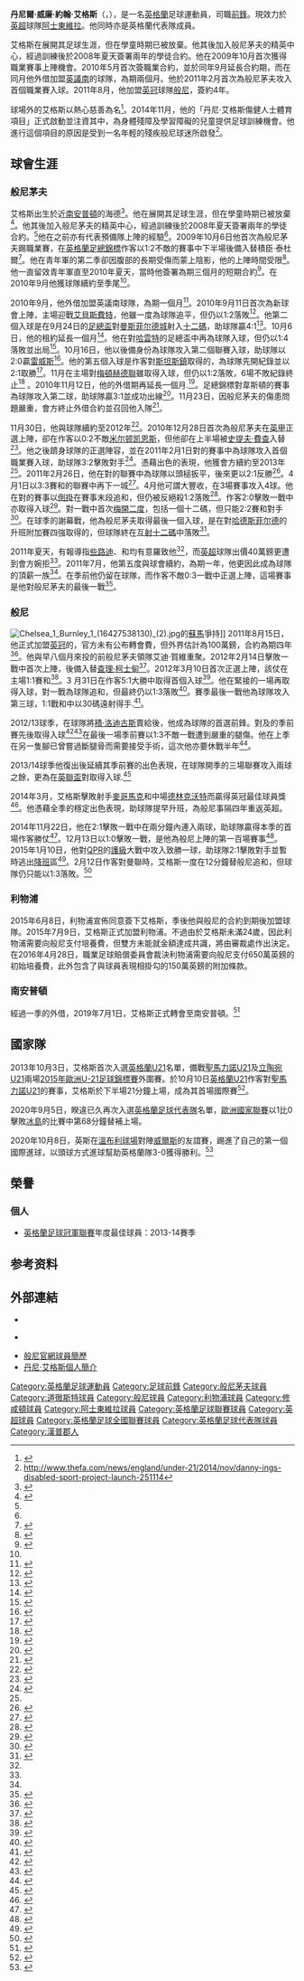 {{noteTA|G1=FAcup|G2=football|G3=英超|G4=UK Places|G5=地名|G6=liverpoolfc
|T=zh-hans:丹尼·英斯; zh-hk:丹尼·艾格斯; zh-tw:丹尼·英斯;
|1=zh-hans:丹尼·英斯; zh-hk:丹尼·艾格斯; zh-tw:丹尼·英斯;
|2=zh-hans:英斯; zh-hk:艾格斯; zh-tw:英斯;
|3=zh-hans:多尔切斯特; zh-hk:道徹斯特;
|4=zh-hans:德林克沃特; zh-hk:真禾特; zh-tw:德林沃特;
}}
{{Infobox football biography
| name                = 丹尼·艾格斯<br />''Danny Ings''
| image               = Danny Ings Liverpool.jpg
| image_size          = 200
| caption             = 2015年效力於[[利物浦足球俱乐部|利物浦]]的艾格斯
| fullname            = Daniel William John Ings<ref>{{Hugman|23516|accessdate=25 May 2015}}</ref>
| birth_date          = {{birth date and age|1992|7|23|df=y}}<ref name="Burnley FC Player Profiles: Danny Ings">{{cite web
 |title       = Burnley FC player profiles: Danny Ings
 |url         = http://www.burnleyfootballclub.com/team/player-profile/danny-ings/10
 |publisher   = Burnley F.C
 |accessdate  = 25 May 2015
 |deadurl     = yes
 |archiveurl  = https://web.archive.org/web/20150525131020/http://www.burnleyfootballclub.com/team/player-profile/danny-ings/10
 |archivedate = 2015年5月25日
}}</ref>
| birth_place         = {{flagicon|ENG}} [[英格蘭|英格蘭]][[温彻斯特|温彻斯特]]
| height              = {{height|ft=5|in=10}}<ref name="Burnley FC Player Profiles: Danny Ings"/>
| position            = [[前鋒|前鋒]]
| currentclub         = [[阿士東維拉足球會|阿士東維拉]]
| clubnumber          = 20
| youthyears1         = 2006−2010
| youthclubs1         = [[伯恩茅斯足球俱乐部|般尼茅夫]]
| years1              = 2009−2011
| clubs1              = [[伯恩茅斯足球俱乐部|般尼茅夫]]
| caps1               = 27
| goals1              = 7
| years2              = 2010
| clubs2              = → [[多爾切斯特足球會|道徹斯特]] (租借)
| caps2               = 9
| goals2              = 4
| years3              = 2011−2015
| clubs3              = [[伯恩利足球俱乐部|般尼]]
| caps3               = 122
| goals3              = 38
| years4              = 2015–2019
| clubs4              = [[利物浦足球俱乐部|利物浦]]
| caps4               = 14
| goals4              = 3
| years5              = 2018–2019
| clubs5              = → [[南安普顿足球俱乐部|南安普顿]] (租借)
| caps5               = 24
| goals5              = 7
| years6              = 2019–2021
| clubs6              = [[南安普顿足球俱乐部|南安普顿]]
| caps6               = 67
| goals6              = 34
| years7              = 2021–
| clubs7              = [[阿士東維拉足球會|阿士東維拉]]
| caps7               = 2
| goals7              = 2
| totalcaps           = 
| totalgoals          =
| nationalyears1      = 2013−2015
| nationalteam1       = [[英格蘭21歲以下足球代表隊|英格蘭U21]]
| nationalcaps1       = 13
| nationalgoals1      = 4
| nationalyears6      = 2015−
| nationalteam6       = [[英格蘭足球代表隊|英格蘭]]
| nationalcaps6       = 3
| nationalgoals6      = 1
| medaltemplates      = 
| club-update         = 2021年8月21日 
| nationalteam-update = 2020年10月8日
}}
{{中文譯名
| english    ='''Ings'''
| putonghua = 英斯
| taiwan = 英斯
| cantonese  = 艾格斯<br />京斯<br />恩斯
|}}

'''丹尼爾·威廉·約翰·艾格斯'''（{{lang-en|'''Daniel William John Ings'''}}，{{bd|1992年|7月23日|catidx=Ings, Danny}}），是一名[[英格蘭|英格蘭]]足球運動員，司職[[前鋒|前鋒]]。現效力於[[英超|英超]]球隊[[阿士東維拉足球會|阿士東維拉]]。他同時亦是英格蘭代表隊成員。

艾格斯在{{Fc|修咸頓}}展開其足球生涯，但在學童時期已被放棄。他其後加入般尼茅夫的精英中心，經過訓練後於2008年夏天簽署兩年的學徒合約。他在2009年10月首次獲得職業賽事上陣機會。2010年5月首次簽職業合約，並於同年9月延長合約期，而在同月他外借加盟[[英格蘭足球議會南部聯賽|英議南]]的球隊{{FC|多爾切斯特}}，為期兩個月。他於2011年2月首次為般尼茅夫攻入首個職業賽入球。2011年8月，他加盟[[英冠|英冠]]球隊[[般尼|般尼]]，簽約4年。

球場外的艾格斯以熱心慈善為名<ref>{{Cite web |url=http://www.lancashiretelegraph.co.uk/news/11252635.Burnley_striker_Danny_shows_his_car_Ing_side/ |title=存档副本 |accessdate=2015-04-18 |archive-date=2018-06-26 |archive-url=https://web.archive.org/web/20180626164400/http://www.lancashiretelegraph.co.uk/news/11252635.Burnley_striker_Danny_shows_his_car_Ing_side/ |dead-url=no }}</ref>。2014年11月，他的「丹尼·艾格斯傷健人士體育項目」正式啟動並注資其中，為身體殘障及學習障礙的兒童提供足球訓練機會。他進行這個項目的原因是受到一名年輕的殘疾般尼球迷所啟發<ref>http://www.thefa.com/news/england/under-21/2014/nov/danny-ings-disabled-sport-project-launch-251114</ref>。

==球會生涯==
===般尼茅夫===
艾格斯出生於近[[南安普頓|南安普頓]]的海德<ref name="New intake for coach Joe">{{cite news | url = http://www.bournemouthecho.co.uk/sport/2268488.new_intake_for_coach_joe/ | publisher = ''Daily Echo'' | first = Ian | last = Wadley | title = New intake for coach Joe | date = 14 May 2008 | accessdate = 16 October 2009 | archive-date = 2018-09-20 | archive-url = https://web.archive.org/web/20180920084406/https://www.bournemouthecho.co.uk/sport/2268488.New_intake_for_coach_Joe/ | dead-url = no }}</ref>。他在{{FC|修咸頓}}展開其足球生涯，但在學童時期已被放棄<ref name="Cherries: Boss Lee offers Ings brand new contract">{{cite news | url = http://www.bournemouthecho.co.uk/sport/9141445.Cherries__Boss_Lee_offers_Ings_brand_new_contract/ | publisher = ''Daily Echo'' | first = Neil | last = Perrett | title = Cherries: Boss Lee offers Ings brand new contract | date = 15 July 2011 | accessdate = 14 September 2012 | archive-date = 2018-07-13 | archive-url = https://web.archive.org/web/20180713014138/http://www.bournemouthecho.co.uk/sport/9141445.Cherries__Boss_Lee_offers_Ings_brand_new_contract/ | dead-url = no }}</ref>。他其後加入般尼茅夫的精英中心，經過訓練後於2008年夏天簽署兩年的學徒合約。<ref name="New intake for coach Joe"/>他在之前亦有代表預備隊上陣的經驗<ref name="New intake for coach Joe"/>。2009年10月6日他首次為般尼茅夫踢職業賽，在[[英格蘭足總錦標|英格蘭足總錦標]]作客以1:2不敵{{FC|諾咸頓}}的賽事中下半場後備入替積臣·泰杜爾<ref name="Northampton 2 - 1 Bournemouth">{{cite news | url = http://news.bbc.co.uk/sport1/hi/football/8284875.stm | publisher = BBC Sport | title = Northampton 2 – 1 Bournemouth | date = 6 October 2009 | accessdate = 16 October 2009 | archive-date = 2022-02-11 | archive-url = https://web.archive.org/web/20220211102003/http://news.bbc.co.uk/sport1/hi/football/8284875.stm }}</ref>。他在青年軍的第二季卻因腹部的長期受傷而蒙上陰影，他的上陣時間受限<ref name="Cherries: Hot-shot Ings can only get better">{{cite news | url = http://www.bournemouthecho.co.uk/sport/8828804.Cherries__Hot_shot_Ings_can_only_get_better/ | publisher = ''Daily Echo'' | first = Ian | last = Wadley | title = Cherries: Hot-shot Ings can only get better | date = 3 February 2011 | accessdate = 14 September 2012 | archive-date = 2018-09-01 | archive-url = https://web.archive.org/web/20180901215758/http://www.bournemouthecho.co.uk/sport/8828804.Cherries__Hot_shot_Ings_can_only_get_better/ | dead-url = no }}</ref>。他一直留效青年軍直至2010年夏天，當時他簽署為期三個月的短期合約<ref>{{cite news | url = http://www.bournemouthecho.co.uk/sport/8711429.Cherries__Howe_has_high_hopes_for_star_Ings/?action=complain&cid=8964719 | publisher = ''Daily Echo'' | first = Ian | last = Wadley | title = Cherries: Howe has high hopes for star Ings | date = 1 December 2010 | accessdate = 14 September 2012 | archive-date = 2018-08-10 | archive-url = https://web.archive.org/web/20180810144143/http://www.bournemouthecho.co.uk/sport/8711429.Cherries__Howe_has_high_hopes_for_star_Ings/?action=complain&cid=8964719 | dead-url = no }}</ref>。在2010年9月他獲球隊續約至季尾<ref name="Cherries: Boss Lee offers Ings brand new contract"/>。

2010年9月，他外借加盟英議南球隊{{FC|多爾切斯特}}，為期一個月<ref name="Ings and out for Magpies">{{cite news | url = http://www.dorchestertownfc.co.uk/news/2010/september/11-1.shtml | publisher = ''Dorchester Town'' | first = Adan | last = Summers | title = Ings and out for Magpies | date = 11 September 2010 | accessdate = 14 September 2012 | deadurl = yes | archiveurl = https://archive.is/20130420101900/http://www.dorchestertownfc.co.uk/news/2010/september/11-1.shtml | archivedate = 2013年4月20日 }}</ref>。2010年9月11日首次為新球會上陣，主場迎戰[[艾贝斯费特联足球俱乐部|艾貝斯費特]]，他雖一度為球隊追平，但仍以1:2落敗<ref name="Ebbing away">{{cite news | url = http://www.dorchestertownfc.co.uk/season/201011/reports/ebbsfleet-h-bsbs.shtml | publisher = ''Dorchester Town'' | first = Ky | last = Capel | title = Ebbing away | date = 11 September 2010 | accessdate = 14 September 2012 | deadurl = yes | archiveurl = https://archive.is/20130420043611/http://www.dorchestertownfc.co.uk/season/201011/reports/ebbsfleet-h-bsbs.shtml | archivedate = 2013年4月20日 }}</ref>。他第二個入球是在9月24日的[[英格蘭足總盃|足總盃]]對[[曼斯菲尔德城足球俱乐部|曼斯菲尔德城]]射入[[十二碼|十二碼]]，助球隊贏4:1<ref name="Mangoes crushed by Magpies">{{cite news | url = http://www.dorchestertownfc.co.uk/season/201011/reports/mangotsfield-a-fac.shtml | publisher = ''Dorchester Town'' | title = Mangoes crushed by Magpies | date = 25 September 2010 | accessdate = 14 September 2012 | deadurl = yes | archiveurl = https://archive.is/20130420094120/http://www.dorchestertownfc.co.uk/season/201011/reports/mangotsfield-a-fac.shtml | archivedate = 2013年4月20日 }}</ref>。10月6日，他的租約延長一個月<ref name="Loanee Danny extends Magpies stay">{{cite news | url = http://www.dorchestertownfc.co.uk/news/2010/october/06-1.shtml | publisher = ''Dorchester Town'' | first = Ky | last = Capel | title = Loanee Danny extends Magpies stay | date = 6 October 2010 | accessdate = 14 September 2012 | deadurl = yes | archiveurl = https://archive.is/20130420024801/http://www.dorchestertownfc.co.uk/news/2010/october/06-1.shtml | archivedate = 2013年4月20日 }}</ref>。他在對[[哈雲特|哈雲特]]的足總盃中再為球隊入球，但仍以1:4落敗並出局<ref name="Magpies' cup dream is over">{{cite news | url = http://www.dorchestertownfc.co.uk/season/201011/reports/havant-a-fac.shtml | publisher = ''Dorchester Town'' | first = Ky | last = Capel | title = Magpies' cup dream is over | date = 9 October 2010 | accessdate = 14 September 2012 | deadurl = yes | archiveurl = https://archive.is/20130420075356/http://www.dorchestertownfc.co.uk/season/201011/reports/havant-a-fac.shtml | archivedate = 2013年4月20日 }}</ref>。10月16日，他以後備身份為球隊攻入第二個聯賽入球，助球隊以2:0贏[[雷威斯足球會|雷威斯]]<ref name="Loan duo strike for Magpies">{{cite news | url = http://www.dorchestertownfc.co.uk/season/201011/reports/lewes-a-bsbs.shtml | publisher = ''Dorchester Town'' | first = Ky | last = Capel | title = Loan duo strike for Magpies | date = 16 October 2010 | accessdate = 14 September 2012 | deadurl = yes | archiveurl = https://archive.is/20130420032857/http://www.dorchestertownfc.co.uk/season/201011/reports/lewes-a-bsbs.shtml | archivedate = 2013年4月20日 }}</ref>。他的第五個入球是作客對[[斯坦斯鎮足球會|斯坦斯鎮]]取得的，為球隊先開紀錄並以2:1取勝<ref name="Moss earns treble for Magpies">{{cite news | url = http://www.dorchestertownfc.co.uk/season/201011/reports/staines-a-bsbs.shtml | publisher = ''Dorchester Town'' | first = Ky | last = Capel | title = Moss earns treble for Magpies | date = 30 October 2010 | accessdate = 14 September 2012 | deadurl = yes | archiveurl = https://archive.is/20130420005635/http://www.dorchestertownfc.co.uk/season/201011/reports/staines-a-bsbs.shtml | archivedate = 2013年4月20日 }}</ref>。11月在主場對[[梅頓赫德聯足球會|梅頓赫德聯]]雖取得入球，但仍以1:2落敗，6場不敗紀錄終止<ref name="Magpies' run ended">{{cite news | url = http://www.dorchestertownfc.co.uk/season/201011/reports/maidenhead-h-bsbs.shtml | publisher = ''Dorchester Town'' | first = Ky | last = Capel | title = Magpies' run ended | date = 9 November 2010 | accessdate = 14 September 2012 | deadurl = yes | archiveurl = https://archive.is/20130420004016/http://www.dorchestertownfc.co.uk/season/201011/reports/maidenhead-h-bsbs.shtml | archivedate = 2013年4月20日 }}</ref> 。2010年11月12日，他的外借期再延長一個月.<ref name="Danny boy delight for Magpies">{{cite news | url = http://www.dorchestertownfc.co.uk/news/2010/november/12-1.shtml | publisher = ''Dorchester Town'' | first = Ky | last = Capel | title = Danny boy delight for Magpies | date = 12 November 2010 | accessdate = 14 September 2012 | deadurl = yes | archiveurl = https://archive.is/20130420002514/http://www.dorchestertownfc.co.uk/news/2010/november/12-1.shtml | archivedate = 2013年4月20日 }}</ref>。足總錦標對韋斯頓的賽事為球隊攻入第二球，助球隊贏3:1並成功出線<ref name="Away-day joy earns £4,000 for Magpies">{{cite news | url = http://www.dorchestertownfc.co.uk/season/201011/reports/weston-a-fat.shtml | publisher = ''Dorchester Town'' | first = Ky | last = Capel | title = Away-day joy earns £4,000 for Magpies | date = 20 November 2010 | accessdate = 14 September 2012 | deadurl = yes | archiveurl = https://archive.is/20130422042120/http://www.dorchestertownfc.co.uk/season/201011/reports/weston-a-fat.shtml | archivedate = 2013年4月22日 }}</ref>。11月23日，因般尼茅夫的傷患問題嚴重，會方終止外借合約並召回他入隊<ref name="Danny departs Magpies">{{cite news | url = http://www.dorchestertownfc.co.uk/news/2010/november/23-1.shtml | publisher = ''Dorchester Town'' | first = Ky | last = Capel | title = Danny departs Magpies | date = 23 November 2010 | accessdate = 14 September 2012 | deadurl = yes | archiveurl = https://archive.is/20130420090601/http://www.dorchestertownfc.co.uk/news/2010/november/23-1.shtml | archivedate = 2013年4月20日 }}</ref>。

11月30日，他與球隊續約至2012年<ref name="Cherries: Ings signs contract extension">{{cite news | url = http://www.bournemouthecho.co.uk/sport/8711361.Cherries__Ings_signs_contract_extension/ | publisher = ''Daily Echo'' | first = Neil | last = Perrett | title = Cherries: Ings signs contract extension | date = 30 November 2010 | accessdate = 14 September 2012 | archive-date = 2018-08-10 | archive-url = https://web.archive.org/web/20180810144034/http://www.bournemouthecho.co.uk/sport/8711361.Cherries__Ings_signs_contract_extension/ | dead-url = no }}</ref>。2010年12月28日首次為般尼茅夫在[[英甲|英甲]]正選上陣，卻在作客以0:2不敵[[米尔顿凯恩斯足球俱乐部|米尔顿凯恩斯]]，但他卻在上半場被[[史提夫·費查|史提夫·費查]]入替<ref name="MK Dons 2 - 0 Bournemouth">{{cite news | url = http://news.bbc.co.uk/sport1/hi/football/eng_div_2/9304980.stm | publisher = BBC Sport | title = MK Dons 2 – 0 Bournemouth | date = 28 December 2010 | accessdate = 14 September 2012 }}</ref>。他之後躋身球隊的正選陣容，並在2011年2月1日對{{FC|史雲頓}}的賽事中為球隊攻入首個職業賽入球，助球隊3:2擊敗對手<ref name="Bournemouth 3 - 2 Swindon">{{cite news | url = http://news.bbc.co.uk/sport1/hi/football/eng_div_2/9377131.stm | publisher = BBC Sport | title = Bournemouth 3 – 2 Swindon | date = 1 February 2011 | accessdate = 14 September 2012 | archive-date = 2021-11-10 | archive-url = https://web.archive.org/web/20211110070545/http://news.bbc.co.uk/sport1/hi/football/eng_div_2/9377131.stm }}</ref>。憑藉出色的表現，他獲會方續約至2013年<ref name="Cherries: Boss Lee offers Ings brand new contract"/>。2011年2月26日，他在對{{fc|杜根咸}}的聯賽中為球隊以頭槌扳平，後來更以2:1反勝<ref name="Dag & Red 1 - 2 Bournemouth">{{cite news | url = http://news.bbc.co.uk/sport1/hi/football/eng_div_2/9401900.stm | publisher = BBC Sport | title = Dag & Red 1 – 2 Bournemouth | date = 26 February 2011 | accessdate = 14 September 2012 }}</ref>。4月1日以3:3賽和{{fc|彼德堡}}的聯賽中再下一城<ref name="Peterborough 3 - 3 Bournemouth">{{cite news | url = http://news.bbc.co.uk/sport1/hi/football/eng_div_2/9436462.stm | publisher = BBC Sport | title = Peterborough 3 – 3 Bournemouth | date = 1 April 2011 | accessdate = 14 September 2012 }}</ref>。4月他可謂大豐收，在3場賽事攻入4球。他在對{{fc|燦美爾}}的賽事以[[倒掛|倒掛]]在賽事末段追和，但仍被反絕殺1:2落敗<ref name="Bournemouth 1 - 2 Tranmere">{{cite news | url = http://www.bbc.co.uk/sport/0/football/12945348 | publisher = BBC Sport | title = Bournemouth 1 – 2 Tranmere | date = 9 April 2011 | accessdate = 14 September 2012 | archive-date = 2015-10-06 | archive-url = https://web.archive.org/web/20151006142039/http://www.bbc.co.uk/sport/0/football/12945348 | dead-url = no }}</ref>。作客2:0擊敗{{fc|諾士郡}}一戰中亦取得入球<ref name="Notts County 0 - 2 Bournemouth">{{cite news | url = http://www.bbc.co.uk/sport/0/football/13022988 | publisher = BBC Sport | title = Notts County 0 – 2 Bournemouth | date = 16 April 2011 | accessdate = 14 September 2012 | archive-date = 2014-10-12 | archive-url = https://web.archive.org/web/20141012002853/http://www.bbc.co.uk/sport/0/football/13022988 | dead-url = no }}</ref>。對{{fc|伊奧維}}一戰中首次[[梅開二度|梅開二度]]，包括一個十二碼，但只能2:2賽和對手<ref name="Yeovil 2 - 2 Bournemouth">{{cite news | url = http://www.bbc.co.uk/sport/0/football/13102925 | publisher = BBC Sport | title = Yeovil 2 – 2 Bournemouth | date = 23 April 2011 | accessdate = 14 September 2012 | archive-date = 2015-10-05 | archive-url = https://web.archive.org/web/20151005162255/http://www.bbc.co.uk/sport/0/football/13102925 | dead-url = no }}</ref>。在球季的謝幕戰，他為般尼茅夫取得最後一個入球，是在對[[哈德斯菲尔德足球俱乐部|哈德斯菲尔德]]的升班附加賽四強取得的，但球隊終在[[互射十二碼|互射十二碼]]中落敗<ref name="Huddersfield 3 - 3 Bournemouth">{{cite news | url = http://www.bbc.co.uk/sport/0/football/13356811 | publisher = BBC Sport | title = Huddersfield 3 – 3 Bournemouth | date = 18 May 2011 | accessdate = 14 September 2012 | archive-date = 2014-02-03 | archive-url = https://web.archive.org/web/20140203142240/http://www.bbc.co.uk/sport/0/football/13356811 | dead-url = no }}</ref>。

2011年夏天，有報導指[[些路迪|些路迪]]、{{fc|利物浦}}和{{fc|紐卡素}}均有意羅致他<ref name="Cherries: Boss Lee offers Ings brand new contract"/>，而[[英超|英超]]球隊{{fc|富咸}}出價40萬鎊更遭到會方婉拒<ref name="Cherries: Boss Lee offers Ings brand new contract"/>。2011年7月，他第五度與球會續約，為期一年，他更因此成為球隊的頂薪一族<ref name="Cherries: Boss Lee offers Ings brand new contract"/>。在季前他仍留在球隊，而作客不敵{{fc|查爾頓}}0:3一戰中正選上陣，這場賽事是他對般尼茅夫的最後一戰<ref name="Charlton 3 - 0 Bournemouth">{{cite news | url = http://www.bbc.co.uk/sport/0/football/14351895 | publisher = BBC Sport | title = Charlton 3 – 0 Bournemouth | date = 6 August 2011 | accessdate = 14 September 2012 | archive-date = 2015-10-01 | archive-url = https://web.archive.org/web/20151001001708/http://www.bbc.co.uk/sport/0/football/14351895 | dead-url = no }}</ref>。

===般尼===
[[File:Chelsea_1_Burnley_1_(16427538130)_(2).jpg|thumb]]的[[蘇馬|蘇馬]]爭持]]
2011年8月15日，他正式加盟[[英冠|英冠]]的{{fc|般尼}}，官方未有公布轉會費，但外界估計為100萬鎊，合約為期四年<ref name="Burnley sign Bournemouth striker Danny Ings">{{cite news | url = http://news.bbc.co.uk/sport1/hi/football/teams/b/burnley/9564859.stm | publisher = BBC Sport | title = Burnley sign Bournemouth striker Danny Ings  | date = 15 August 2011 | accessdate = 14 September 2012 }}</ref>。他與早八個月來投的前般尼茅夫領隊艾迪·賀維重聚。2012年2月14日擊敗{{fc|班士利}}一戰中首次上陣，後備入替[[查理·柯士甸|查理·柯士甸]]<ref name="Burnley 2-0 Barnsley">{{cite news | url = http://news.bbc.co.uk/sport1/hi/football/teams/b/burnley/9564859.stm | publisher = BBC Sport | title = Burnley 2–0 Barnsley | date = 14 February 2012 | accessdate = 14 September 2012 }}</ref>。2012年3月10日首次正選上陣，該仗在主場1:1賽和{{fc|水晶宮}}<ref name="Burnley 1-1 Crystal Palace">{{cite news | url = http://www.bbc.co.uk/sport/0/football/17243698 | publisher = BBC Sport | title = Burnley 1–1 Crystal Palace | date = 10 March 2012 | accessdate = 14 September 2012 | archive-date = 2014-03-04 | archive-url = https://web.archive.org/web/20140304075244/http://www.bbc.co.uk/sport/0/football/17243698 | dead-url = no }}</ref>。3 月31日在作客5:1大勝{{fc|樸茨茅夫}}中取得首個入球<ref name="Portsmouth 1-5 Burnley">{{cite news | url = http://www.bbc.co.uk/sport/0/football/17496929 | publisher = BBC Sport | title = Portsmouth 1–5 Burnley | date = 31 March 2012 | accessdate = 14 September 2012 | archive-date = 2012-04-02 | archive-url = https://web.archive.org/web/20120402010117/http://www.bbc.co.uk/sport/0/football/17496929 | dead-url = no }}</ref>。他在緊接的一場再取得入球，對{{fc|伯明翰}}一戰為球隊追和，但最終仍以1:3落敗<ref name="Burnley 1-3 Birmingham">{{cite news | url = http://www.bbc.co.uk/sport/0/football/17520522 | publisher = BBC Sport | title = Burnley 1–3 Birmingham | date = 3 April 2012 | accessdate = 14 September 2012 | archive-date = 2012-04-04 | archive-url = https://web.archive.org/web/20120404002554/http://www.bbc.co.uk/sport/0/football/17520522 | dead-url = no }}</ref>。賽季最後一戰他為球隊攻入第三球，1:1戰和{{fc|布里斯托城}}中以30碼遠射得手.<ref name="Burnley 1-1 Bristol City">{{cite news | url = http://www.bbc.co.uk/sport/0/football/17795497 | publisher = BBC Sport | title = Burnley 1–1 Bristol City | date = 28 April 2012 | accessdate = 14 September 2012 | archive-date = 2012-06-26 | archive-url = https://web.archive.org/web/20120626120616/http://www.bbc.co.uk/sport/0/football/17795497 | dead-url = no }}</ref>。

2012/13球季，在球隊將[[積·洛迪古斯|積·洛迪古斯]]賣給{{fc|修咸頓}}後，他成為球隊的首選前鋒。對{{fc|艾川查姆}}及{{fc|貝利}}的季前賽先後取得入球<ref name="PHOTOS: Altrincham 1, Burnley 4 ">{{cite news | url = http://www.lancashiretelegraph.co.uk/sport/9208461.Howe_blow_as_Ings_needs_knee_surgery/ | publisher = ''Burnley Express'' | first = Dan | last = Black | title = PHOTOS: Altrincham 1, Burnley 4 | date = 23 July 2012 | accessdate = 14 September 2012 | archive-date = 2018-10-03 | archive-url = https://web.archive.org/web/20181003101112/https://www.lancashiretelegraph.co.uk/sport/9208461.Howe_blow_as_Ings_needs_knee_surgery/ | dead-url = no }}</ref><ref name="BURY 0 BURNLEY 1">{{cite news | url = http://www.burnleyfootballclub.com/page/LatestHeadlines/0,,10413~2859646,00.html | publisher = ''Burnley F.C.'' | title = BURY 0 BURNLEY 1 | date = 14 August 2012 | accessdate = 14 September 2012 | deadurl = yes | archiveurl = https://web.archive.org/web/20120827083518/http://www.burnleyfootballclub.com/page/LatestHeadlines/0%2C%2C10413~2859646%2C00.html | archivedate = 2012年8月27日 }}</ref>在最後一場季前賽以1:3不敵{{fc|羅奇代爾}}一戰遭到嚴重的腿傷。他在上季在另一隻腳已曾嘗過斷腿骨而需要接受手術，這次他亦要休戰半年<ref name="Burnley's Danny Ings faces up six months out with knee injury">{{cite news | url = http://www.bbc.co.uk/sport/0/football/19242581 | publisher = BBC Sport | title = Burnley's Danny Ings faces up six months out with knee injury | date = 13 August 2012 | accessdate = 14 September 2012 | archive-date = 2015-08-02 | archive-url = https://web.archive.org/web/20150802073004/http://www.bbc.co.uk/sport/0/football/19242581 | dead-url = no }}</ref>。

2013/14球季他復出後延續其季前賽的出色表現，在球隊開季的三場聯賽攻入兩球之餘，更為在[[英聯盃|英聯盃]]對{{fc|約克城}}取得入球.<ref>{{Cite web |url=http://www.bbc.co.uk/sport/0/football/23499462 |title=Burnley easily negotiated their way past League Two York City to reach the Capital One Cup second round. |accessdate=2015-04-18 |archive-date=2013-12-20 |archive-url=https://web.archive.org/web/20131220001340/http://www.bbc.co.uk/sport/0/football/23499462 |dead-url=no }}</ref>

2014年3月，艾格斯擊敗{{fc|列斯聯}}射手[[麥哥馬克|麥哥馬克]]和{{fc|李斯特城}}中場[[丹尼尔·德林克沃特|德林克沃特]]而贏得英冠最佳球員獎<ref>{{cite web |url=http://www.football-league.co.uk/flawards/news/20140316/football-league-awards-2014-winners_2293338_3716321 |title=存档副本 |accessdate=2014-03-25 |deadurl=yes |archiveurl=https://web.archive.org/web/20140321005206/http://www.football-league.co.uk/flawards/news/20140316/football-league-awards-2014-winners_2293338_3716321 |archivedate=2014-03-21 }}</ref>。他憑藉全季的穩定出色表現，助球隊提早升班，為般尼事隔四年重返英超。

2014年11月22日，他在2:1擊敗{{fc|史篤城}}一戰中在兩分鐘內連入兩球，助球隊贏得本季的首場作客勝仗<ref>{{cite news|last1=Emons|first1=Michael|title=Stoke 1–2 Burnley|url=http://www.bbc.co.uk/sport/0/football/30065845|accessdate=23 November 2014|work=BBC Sport|date=22 November 2014|archive-date=2015-08-23|archive-url=https://web.archive.org/web/20150823033845/http://www.bbc.co.uk/sport/0/football/30065845|dead-url=no}}</ref>。12月13日以1:0擊敗{{fc|修咸頓}}一戰，是他為般尼上陣的第一百場賽事<ref>{{cite news|last1=Sanghera|first1=Mandeep|title=Burnley 1-0 Southampton|url=http://www.bbc.co.uk/sport/0/football/30357668|accessdate=11 January 2015|work=BBC Sport|date=13 December 2014|archive-date=2016-01-21|archive-url=https://web.archive.org/web/20160121092154/http://www.bbc.co.uk/sport/0/football/30357668|dead-url=no}}</ref>。2015年1月10日，他對[[QPR|QPR]]的[[護級|護級]]大戰中攻入致勝一球，助球隊2:1擊敗對手並暫時逃出[[降班|降班]]區<ref>{{cite news|last1=Bevan|first1=Chris|title=Burnley 2-1 QPR|url=http://www.bbc.co.uk/sport/0/football/30663821|accessdate=11 January 2015|work=BBC Sport|date=10 January 2015|archive-date=2015-07-24|archive-url=https://web.archive.org/web/20150724202808/http://www.bbc.co.uk/sport/0/football/30663821|dead-url=no}}</ref>。2月12日作客對曼聯時，艾格斯一度在12分鐘替般尼追和，但球隊仍只能以1:3落敗。<ref>{{Cite web |url=http://www.bbc.co.uk/sport/0/football/31124671 |title=Substitute Chris Smalling scored twice to help Manchester United overcome battling Burnley and climb up to third in the Premier League table. |accessdate=2015-04-18 |archive-date=2015-03-06 |archive-url=https://web.archive.org/web/20150306085339/http://www.bbc.co.uk/sport/0/football/31124671 |dead-url=no }}</ref>

===利物浦===
2015年6月8日，利物浦宣佈同意簽下艾格斯，季後他與般尼的合約到期後加盟球隊。2015年7月9日，艾格斯正式加盟利物浦。不過由於艾格斯未滿24歲，因此利物浦需要向般尼支付培養費，但雙方未能就金額達成共識，將由審裁處作出決定。在2016年4月28日，職業足球賠償委員會裁決利物浦需要向般尼支付650萬英鎊的初始培養費，此外包含了與球員表現相掛勾的150萬英鎊的附加條款。

===南安普頓===
經過一季的外借，2019年7月1日，艾格斯正式轉會至南安普頓。<ref>{{cite web |title=Danny Ings: Southampton sign Liverpool striker for £20m |url=https://www.bbc.co.uk/sport/football/48831514 |website=BBC Sport |access-date=2 July 2019 |archive-date=2021-05-24 |archive-url=https://web.archive.org/web/20210524171930/https://www.bbc.co.uk/sport/football/48831514 }}</ref>

==國家隊==
2013年10月3日，艾格斯首次入選[[英格蘭21歲以下足球代表隊|英格蘭U21]]名單，備戰[[聖馬力諾21歲以下國家足球隊|聖馬力諾U21]]及[[立陶宛21歲以下國家足球隊|立陶宛U21]]兩場[[2015年歐洲U-21足球錦標賽|2015年歐洲U-21足球錦標賽]]外圍賽。於10月10日[[英格蘭21歲以下足球代表隊|英格蘭U21]]作客對[[聖馬力諾21歲以下國家足球隊|聖馬力諾U21]]的賽事，艾格斯於下半場21分鐘上場，成為其首場國際賽<ref>{{cite news |language=en |url=http://www.theguardian.com/football/2013/oct/10/san-marino-england-euro-2015-qualifier |title=England Under-21s thrash San Marino thanks to Harry Kane's hat-trick |publisher=''The Guardian'' |date=2013-10-10 |accessdate=2013-11-09 |archive-date=2020-11-06 |archive-url=https://web.archive.org/web/20201106045839/https://www.theguardian.com/football/2013/oct/10/san-marino-england-euro-2015-qualifier |dead-url=no }}</ref>。

2020年9月5日，睽違已久再次入選[[英格蘭足球代表隊|英格蘭足球代表隊]]名單，[[2020–21年歐洲國家聯賽|歐洲國家聯賽]]以1比0擊敗[[冰島國家足球隊|冰島]]的比賽中第68分鐘替補上場。

2020年10月8日，英斯在[[溫布利球場|溫布利球場]]對陣[[威爾斯足球代表隊|威爾斯]]的友誼賽，踢進了自己的第一個國際進球，以頭球方式進球幫助英格蘭隊3-0獲得勝利。<ref>{{Cite web |url=https://www.bbc.com/sport/football/54366319 |title="England 3–0 Wales" |accessdate=2020-10-17 |archive-date=2020-10-16 |archive-url=https://web.archive.org/web/20201016043444/https://www.bbc.com/sport/football/54366319 |dead-url=no }}</ref>

== 榮譽 ==
=== 個人 ===
*[[英格蘭足球冠軍聯賽|英格蘭足球冠軍聯賽]]年度最佳球員：2013-14賽季

==参考资料==
{{Reflist|2}}

==外部連結==
* {{Soccerway}}
* {{soccerbase|id=52481}} {{en}}
* [https://web.archive.org/web/20131109174752/http://www.burnleyfootballclub.com/team/player-profile/index.aspx?playerid=438087&tcmuri=29661 般尼官網球員簡歷] {{en}}
* [http://www.footballtop.com/players/danny-ings 丹尼·艾格斯個人簡介]{{Wayback|url=http://www.footballtop.com/players/danny-ings |date=20201106084229 }}{{en}}

{{阿士東維拉球員名單}}
{{英格蘭足球聯賽頒獎禮英冠年度最佳球員}} 
{{2013-14年英冠PFA年度最佳陣容}}

{{DEFAULTSORT:Ings, Danny}}
[[Category:英格蘭足球運動員|Category:英格蘭足球運動員]]
[[Category:足球前鋒|Category:足球前鋒]]
[[Category:般尼茅夫球員|Category:般尼茅夫球員]]
[[Category:道徹斯特球員|Category:道徹斯特球員]]
[[Category:般尼球員|Category:般尼球員]]
[[Category:利物浦球員|Category:利物浦球員]]
[[Category:修咸頓球員|Category:修咸頓球員]]
[[Category:阿士東維拉球員|Category:阿士東維拉球員]]
[[Category:英格蘭足球聯賽球員|Category:英格蘭足球聯賽球員]]
[[Category:英超球員|Category:英超球員]]
[[Category:英格蘭足球全國聯賽球員|Category:英格蘭足球全國聯賽球員]]
[[Category:英格蘭足球代表隊球員|Category:英格蘭足球代表隊球員]]
[[Category:漢普郡人|Category:漢普郡人]]